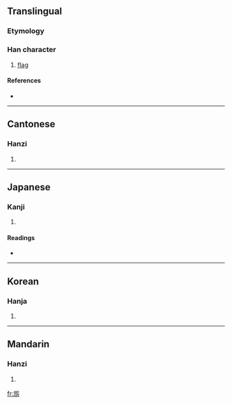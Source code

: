 ==Translingual==

===Etymology===
{{Han compound|㫃|斤|c1=s|c2=p|ls=psc}}

===Han character===
{{Han char|rn=70|rad=方|as=06|sn=10|four=0822<sub>1</sub>|canj=卜尸人竹中 (YSOHL)}}

# [[flag]]

====References====
* {{Han ref|kx=0482.150|dkj=13638|dj=0844.080|hdz=32178.010|uh=65C2|ud=26050|bh=D1D2|bd=53714}}

----

==Cantonese==

===Hanzi===
{{yue-hanzi|jyut=|y=kei4}}

# {{defn|Cantonese}}

----

==Japanese==

===Kanji===
{{ja-kanji|grade=|rs=方06}}

# {{defn|Japanese}}

====Readings====
* {{ja-readings|on=[[き]] (ki), [[げ]] (ge)|kun=[[はた]] (hata)}}

----

==Korean==

===Hanja===
{{ko-hanja|hangeul=기|eumhun=|rv=gi|mr=ki|y=ki}}

# {{defn|Korean}}

----

==Mandarin==

===Hanzi===
{{cmn-hanzi|pin=[[qí]] ([[qi2]]), [[xuàn]] ([[xuan4]])|wg=ch'i<sup>2</sup>, hsüan<sup>4</sup>}}

# {{defn|Mandarin}}

[[fr:旂]]